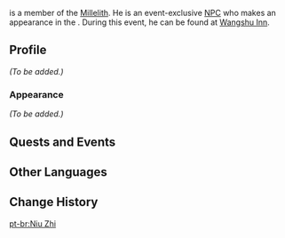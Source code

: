 {{Meta
<!-- REMOVE THIS TEMPLATE AFTER ADDING MISSING INFO -->
|missing_NPC_profile  = yes
}}
{{Character Infobox
|image            = NPC Niu Zhi.png
|region           = Liyue
|location         = Liyue
|affiliation      = Millelith
|type             = Event NPC
}}
{{Lang|'''Niu Zhi'''|zh=牛志|zh_rm=Niú Zhì}} is a member of the [[Millelith]]. He is an event-exclusive [[NPC]] who makes an appearance in the {{Quest|The Crisis Deepens}}. During this event, he can be found at [[Wangshu Inn]].

==Profile==
<!-- detailed story/lore information goes here -->
''(To be added.)''

===Appearance===
''(To be added.)''

==Quests and Events==
{{Quests and Events}}

==Other Languages==
{{Other Languages
|default_hidden = 1
|en      = Niu Zhi
|zhs     = 牛志
|zhs_rm  = Niú Zhì
|zht     = 牛志
|zht_rm  = Niú Zhì
|ja      = 牛志
|ja_rm   = Gyuushi{{Assumed}}
|ko      = 우지
|es      = Niu Zhi
|fr      = Niu Zhi
|ru      = Ню Чжи
|th      = Niu Zhi
|vi      = Niu Zhi
|de      = Niu Zhi
|id      = Niu Zhi
|pt      = Niu Zhi
}}

==Change History==
{{Change History|1.1}}

[[pt-br:Niu Zhi]]
